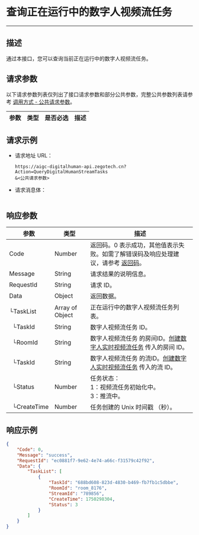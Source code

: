 # 查询正在运行中的数字人视频流任务

---

##  描述

通过本接口，您可以查询当前正在运行中的数字人视频流任务。


<PostPrototype link="https://aigc-digitalhuman-api.zegotech.cn?Action=QueryDigitalHumanStreamTasks" />

## 请求参数

以下请求参数列表仅列出了接口请求参数和部分公共参数，完整公共参数列表请参考 [调用方式 - 公共请求参数](./../Accessing%20Server%20APIs.mdx#公共请求参数)。

| 参数               | 类型   | 是否必选 | 描述             |
|------------------|------|------|-------------------------|

## 请求示例

- 请求地址 URL：

    ```https
    https://aigc-digitalhuman-api.zegotech.cn?Action=QueryDigitalHumanStreamTasks
    &<公共请求参数>
    ```

- 请求消息体：

    ```json
    ```

## 响应参数

| 参数 | 类型 | 描述 |
|------|------|------|
| Code | Number | 返回码。0 表示成功，其他值表示失败。如需了解错误码及响应处理建议，请参考 [返回码](./../Return%20codes.mdx)。 |
| Message | String | 请求结果的说明信息。 |
| RequestId | String | 请求 ID。 |
| Data | Object | 返回数据。 |
| └TaskList | Array of Object | 正在运行中的数字人视频流任务列表。 |
| &nbsp;&nbsp;└TaskId      | String       | 数字人视频流任务 ID。 |
| &nbsp;&nbsp;└RoomId      | String       | 数字人视频流任务 的房间ID。[创建数字人实时视频流任务](./Create%Digital%20Human%20Stream%20Task.mdx) 传入的房间 ID。 |
| &nbsp;&nbsp;└TaskId      | String       | 数字人视频流任务 的流ID。[创建数字人实时视频流任务](./Create%Digital%20Human%20Stream%20Task.mdx) 传入的流 ID。 |
| &nbsp;&nbsp;└Status      | Number       | 任务状态：<br/>1：视频流任务初始化中。<br/>3：推流中。 |
| &nbsp;&nbsp;└CreateTime  | Number       | 任务创建的 Unix 时间戳 （秒）。 |


## 响应示例

```json
{
    "Code": 0,
    "Message": "success",
    "RequestId": "ec0881f7-9e62-4e74-a66c-f31579c42f92",
    "Data": {
        "TaskList": [
            {
                "TaskId": "688bd608-823d-4830-b469-fb7fb1c5dbbe",
                "RoomId": "room_8176",
                "StreamId": "789856",
                "CreateTime": 1750298304,
                "Status": 3
            }
        ]
    }
}
```